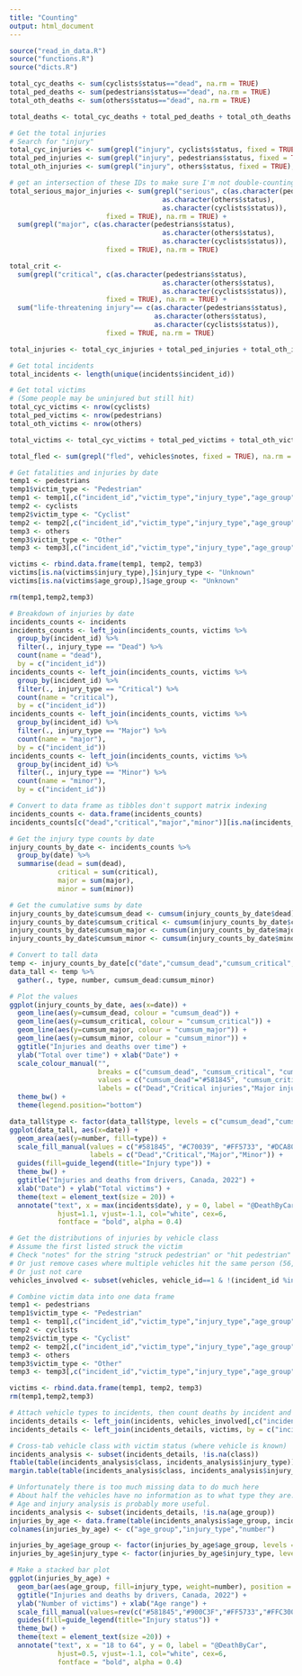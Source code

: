 ```yaml
---
title: "Counting"
output: html_document
---
```


```r
source("read_in_data.R")
source("functions.R")
source("dicts.R")
```

```r
total_cyc_deaths <- sum(cyclists$status=="dead", na.rm = TRUE)
total_ped_deaths <- sum(pedestrians$status=="dead", na.rm = TRUE)
total_oth_deaths <- sum(others$status=="dead", na.rm = TRUE)

total_deaths <- total_cyc_deaths + total_ped_deaths + total_oth_deaths

# Get the total injuries
# Search for "injury"
total_cyc_injuries <- sum(grepl("injury", cyclists$status, fixed = TRUE), na.rm=TRUE)
total_ped_injuries <- sum(grepl("injury", pedestrians$status, fixed = TRUE), na.rm=TRUE)
total_oth_injuries <- sum(grepl("injury", others$status, fixed = TRUE), na.rm=TRUE)

# get an intersection of these IDs to make sure I'm not double-counting
total_serious_major_injuries <- sum(grepl("serious", c(as.character(pedestrians$status),
                                      as.character(others$status),
                                      as.character(cyclists$status)),
                        fixed = TRUE), na.rm = TRUE) + 
  sum(grepl("major", c(as.character(pedestrians$status),
                                      as.character(others$status),
                                      as.character(cyclists$status)),
                        fixed = TRUE), na.rm = TRUE)

total_crit <- 
  sum(grepl("critical", c(as.character(pedestrians$status),
                                      as.character(others$status),
                                      as.character(cyclists$status)),
                        fixed = TRUE), na.rm = TRUE) + 
  sum("life-threatening injury"== c(as.character(pedestrians$status),
                                    as.character(others$status),
                                    as.character(cyclists$status)),
                        fixed = TRUE, na.rm = TRUE)

total_injuries <- total_cyc_injuries + total_ped_injuries + total_oth_injuries

# Get total incidents
total_incidents <- length(unique(incidents$incident_id))

# Get total victims
# (Some people may be uninjured but still hit)
total_cyc_victims <- nrow(cyclists)
total_ped_victims <- nrow(pedestrians)
total_oth_victims <- nrow(others)

total_victims <- total_cyc_victims + total_ped_victims + total_oth_victims

total_fled <- sum(grepl("fled", vehicles$notes, fixed = TRUE), na.rm = TRUE)
```

```r
# Get fatalities and injuries by date
temp1 <- pedestrians
temp1$victim_type <- "Pedestrian"
temp1 <- temp1[,c("incident_id","victim_type","injury_type","age_group")]
temp2 <- cyclists
temp2$victim_type <- "Cyclist"
temp2 <- temp2[,c("incident_id","victim_type","injury_type","age_group")]
temp3 <- others
temp3$victim_type <- "Other"
temp3 <- temp3[,c("incident_id","victim_type","injury_type","age_group")]

victims <- rbind.data.frame(temp1, temp2, temp3)
victims[is.na(victims$injury_type),]$injury_type <- "Unknown"
victims[is.na(victims$age_group),]$age_group <- "Unknown"

rm(temp1,temp2,temp3)

# Breakdown of injuries by date
incidents_counts <- incidents
incidents_counts <- left_join(incidents_counts, victims %>%
  group_by(incident_id) %>%
  filter(., injury_type == "Dead") %>%
  count(name = "dead"),
  by = c("incident_id"))
incidents_counts <- left_join(incidents_counts, victims %>%
  group_by(incident_id) %>%
  filter(., injury_type == "Critical") %>%
  count(name = "critical"),
  by = c("incident_id"))
incidents_counts <- left_join(incidents_counts, victims %>%
  group_by(incident_id) %>%
  filter(., injury_type == "Major") %>%
  count(name = "major"),
  by = c("incident_id"))
incidents_counts <- left_join(incidents_counts, victims %>%
  group_by(incident_id) %>%
  filter(., injury_type == "Minor") %>%
  count(name = "minor"),
  by = c("incident_id"))

# Convert to data frame as tibbles don't support matrix indexing
incidents_counts <- data.frame(incidents_counts)
incidents_counts[c("dead","critical","major","minor")][is.na(incidents_counts[c("dead","critical","major","minor")])] <- 0

# Get the injury type counts by date
injury_counts_by_date <- incidents_counts %>%
  group_by(date) %>%
  summarise(dead = sum(dead),
            critical = sum(critical),
            major = sum(major),
            minor = sum(minor))

# Get the cumulative sums by date
injury_counts_by_date$cumsum_dead <- cumsum(injury_counts_by_date$dead)
injury_counts_by_date$cumsum_critical <- cumsum(injury_counts_by_date$critical)
injury_counts_by_date$cumsum_major <- cumsum(injury_counts_by_date$major)
injury_counts_by_date$cumsum_minor <- cumsum(injury_counts_by_date$minor)

# Convert to tall data
temp <- injury_counts_by_date[c("date","cumsum_dead","cumsum_critical","cumsum_major","cumsum_minor")]
data_tall <- temp %>%
  gather(., type, number, cumsum_dead:cumsum_minor)

# Plot the values
ggplot(injury_counts_by_date, aes(x=date)) +
  geom_line(aes(y=cumsum_dead, colour = "cumsum_dead")) +
  geom_line(aes(y=cumsum_critical, colour = "cumsum_critical")) +
  geom_line(aes(y=cumsum_major, colour = "cumsum_major")) +
  geom_line(aes(y=cumsum_minor, colour = "cumsum_minor")) +
  ggtitle("Injuries and deaths over time") +
  ylab("Total over time") + xlab("Date") +
  scale_colour_manual("",
                      breaks = c("cumsum_dead", "cumsum_critical", "cumsum_major", "cumsum_minor"),
                      values = c("cumsum_dead"="#581845", "cumsum_critical"="#C70039", "cumsum_major"="#FF5733", "cumsum_minor"="#DCA800"),
                      labels = c("Dead","Critical injuries","Major injuries","Minor injuries")) + 
  theme_bw() +
  theme(legend.position="bottom")

data_tall$type <- factor(data_tall$type, levels = c("cumsum_dead","cumsum_critical","cumsum_major","cumsum_minor"))
ggplot(data_tall, aes(x=date)) +
  geom_area(aes(y=number, fill=type)) +
  scale_fill_manual(values = c("#581845", "#C70039", "#FF5733", "#DCA800"),
                    labels = c("Dead","Critical","Major","Minor")) +
  guides(fill=guide_legend(title="Injury type")) +
  theme_bw() +
  ggtitle("Injuries and deaths from drivers, Canada, 2022") +
  xlab("Date") + ylab("Total victims") +
  theme(text = element_text(size = 20)) +
  annotate("text", x = max(incidents$date), y = 0, label = "@DeathByCar",
            hjust=1.1, vjust=-1.1, col="white", cex=6,
            fontface = "bold", alpha = 0.4)
```

```r
# Get the distributions of injuries by vehicle class
# Assume the first listed struck the victim
# Check "notes" for the string "struck pedestrian" or "hit pedestrian"
# Or just remove cases where multiple vehicles hit the same person (56,339)
# Or just not care
vehicles_involved <- subset(vehicles, vehicle_id==1 & !(incident_id %in% c(56,339)))

# Combine victim data into one data frame
temp1 <- pedestrians
temp1$victim_type <- "Pedestrian"
temp1 <- temp1[,c("incident_id","victim_type","injury_type","age_group")]
temp2 <- cyclists
temp2$victim_type <- "Cyclist"
temp2 <- temp2[,c("incident_id","victim_type","injury_type","age_group")]
temp3 <- others
temp3$victim_type <- "Other"
temp3 <- temp3[,c("incident_id","victim_type","injury_type","age_group")]

victims <- rbind.data.frame(temp1, temp2, temp3)
rm(temp1,temp2,temp3)

# Attach vehicle types to incidents, then count deaths by incident and attach that
incidents_details <- left_join(incidents, vehicles_involved[,c("incident_id","class")], by = c("incident_id"))
incidents_details <- left_join(incidents_details, victims, by = c("incident_id"))

# Cross-tab vehicle class with victim status (where vehicle is known)
incidents_analysis <- subset(incidents_details, !is.na(class))
ftable(table(incidents_analysis$class, incidents_analysis$injury_type))
margin.table(table(incidents_analysis$class, incidents_analysis$injury_type),1)

# Unfortunately there is too much missing data to do much here
# About half the vehicles have no information as to what type they are.
# Age and injury analysis is probably more useful.
incidents_analysis <- subset(incidents_details, !is.na(age_group))
injuries_by_age <- data.frame(table(incidents_analysis$age_group, incidents_analysis$injury_type))
colnames(injuries_by_age) <- c("age_group","injury_type","number")

injuries_by_age$age_group <- factor(injuries_by_age$age_group, levels = c("Under 18","18 to 64","65 and older"))
injuries_by_age$injury_type <- factor(injuries_by_age$injury_type, levels = rev(c("Dead","Critical","Major","Minor","Uninjured")))

# Make a stacked bar plot
ggplot(injuries_by_age) +
  geom_bar(aes(age_group, fill=injury_type, weight=number), position = "stack") +
  ggtitle("Injuries and deaths by drivers, Canada, 2022") +
  ylab("Number of victims") + xlab("Age range") +
  scale_fill_manual(values=rev(c("#581845","#900C3F","#FF5733","#FFC300","#CCE998"))) +
  guides(fill=guide_legend(title="Injury status")) +
  theme_bw() +
  theme(text = element_text(size =20)) +
  annotate("text", x = "18 to 64", y = 0, label = "@DeathByCar",
            hjust=0.5, vjust=-1.1, col="white", cex=6,
            fontface = "bold", alpha = 0.4)
```
